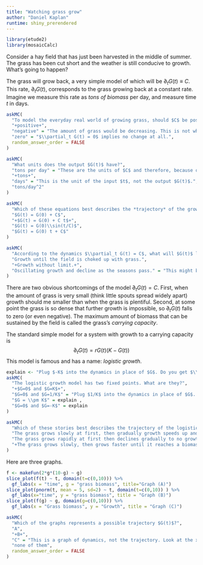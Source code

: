 ```yaml
---
title: "Watching grass grow"
author: "Daniel Kaplan"
runtime: shiny_prerendered
---
```


```r
library(etude2)
library(mosaicCalc)
```

Consider a hay field that has just been harvested in the middle of summer. The grass has been cut short and the weather is still conducive to growth. What's going to happen?

The grass will grow back, a very simple model of which will be $\partial_t G(t) \equiv C$. This rate, $\partial_t G(t)$, corresponds to the grass growing back at a constant rate. Imagine we measure this rate as *tons of biomass* per day, and measure time $t$ in days.

```r
askMC(
  "To model the everyday real world of growing grass, should $C$ be positive or negative?",
  "+positive+",
  "negative" = "The amount of grass would be decreasing. This is not what we ordinarily think of as \"growing\"",
  "zero" = "$\\partial_t G(t) = 0$ implies no change at all.",
  random_answer_order = FALSE
)
```

```r
askMC(
  "What units does the output $G(t)$ have?",
  "tons per day" = "These are the units of $C$ and therefore, because of the equality, of $\\partial_t G(t)$. We're asking about the units of $G(t)$, not $\\partial_t G(t)$.",
  "+tons+",
  "days" = "This is the unit of the input $t$, not the output $G(t)$.",
  "tons/day^2"
)
```

```r
askMC(
  "Which of these equations best describes the *trajectory* of the growing grass under the $\\partial_t G(t) = C$ dynamics?",
  "$G(t) = G(0) + C$", 
  "+$G(t) = G(0) + C t$+",
  "$G(t) = G(0)\\sin(t/C)$",
  "$G(t) = G(0) t + C$"
)
```

```r
askMC(
  "According to the dynamics $\\partial_t G(t) = C$, what will $G(t)$ look like (without future harvesting)?",
  "Growth until the field is choked up with grass.",
  "+Growth without limit.+",
  "Oscillating growth and decline as the seasons pass." = "This might be the case in the real world, but the simple model does not incorporate seasonality."
)
```

There are two obvious shortcomings of the model $\partial_t G(t) = C$. First, when the amount of grass is very small (think little spouts spread widely apart) growth should me smaller than when the grass is plentiful. Second, at some point the grass is so dense that further growth is impossible, so $\partial_t G(t)$ falls to zero (or even negative). The maximum amount of biomass that can be sustained by the field is called the grass's *carrying capacity*.

The standard simple model for a system with growth to a carrying capacity is $$\partial_t G(t) = r G(t)(K-G(t))$$ This model is famous and has a name: *logistic growth*.

```r
explain <- "Plug $-K$ into the dynamics in place of $G$. Do you get $\\partial_t G=0$?"
askMC(
  "The logistic growth model has two fixed points. What are they?",
  "+$G=0$ and $G=K$+",
  "$G=0$ and $G=1/K$" = "Plug $1/K$ into the dynamics in place of $G$. Do you get $\\partial_t G = 0$?",
  "$G = \\pm K$" = explain ,
  "$G=0$ and $G=-K$" = explain
)
```

```r
askMC(
  "Which of these stories best describes the trajectory of the logistics growth version of $G(t)$ starting with $G(0)$ very small but positive?",
  "The grass grows slowly at first, then gradually growth speeds up and stays high.",
  "The grass grows rapidly at first then declines gradually to no growth.",
  "+The grass grows slowly, then grows faster until it reaches a biomass where the growth rate declines steadily to zero.+"
)
```

Here are three graphs.

```r
f <- makeFun(2*g*(10-g) ~ g)
slice_plot(f(t) ~ t, domain(t=c(0,10))) %>% 
  gf_labs(x = "time", g = "grass biomass", title="Graph (A)")
slice_plot(pnorm(t, mean = 5, sd=2) ~ t, domain(t=c(0,10)) ) %>%
  gf_labs(x="time", y = "grass biomass", title = "Graph (B)")
slice_plot(f(g) ~ g, domain(g=c(0,10))) %>%
  gf_labs(x = "Grass biomass", y = "Growth", title = "Graph (C)")
```

```r
askMC(
  "Which of the graphs represents a possible trajectory $G(t)$?",
  "A",
  "+B+",
  "C" = "This is a graph of dynamics, not the trajectory. Look at the x-axis label.",
  "none of them",
  random_answer_order = FALSE
)
```
